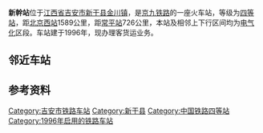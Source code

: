{{for|朝鲜的车站|新乾站}}
{{NoteTA
|T=zh-hans:新干站; zh-hant:新幹站
|1=zh-hans:新干; zh-hant:新幹
}}
{{Infobox China railway station
|车站名称 = 新幹站
|图片 = 201906 Platform of Xingan Station.jpg
|图片介绍 = 车站站台
|车站名称拼音 = XinGan
|英文名称 = Xingan Railway Station
|车站代码 = 25532<ref>根据《中华人民共和国铁路车站代码》（GB/T10302-2010）</ref>
|电报码 = EGG
|拼音码 = XGA
|车站位置 = [[江西省|江西省]][[吉安市|吉安市]][[新干县|新干县]][[金川镇_(新干县)|金川镇]]
|坐标 = {{coord|27|44|08|N|115|23|30|E|display=inline,title}}
|车站功能 = 客货运站
|归属 = [[南昌铁路局|南昌铁路局]][[南昌车务段|南昌车务段]]<ref>[http://www.jx.chinanews.com/2014/1201/1654217.html 新干站借“赣闽货物快运”打开“箱包”铁运市场]{{dead link|date=2018年3月 |bot=InternetArchiveBot |fix-attempted=yes }}</ref>
|线路 = [[京九铁路|京九铁路]]
|车站等级 = [[四等站_(中国)|四等站]]
}} 
'''新幹站'''位于[[江西省|江西省]][[吉安市|吉安市]][[新干县|新干县]][[金川镇_(新干县)|金川镇]]，是[[京九铁路|京九铁路]]的一座火车站，等级为[[四等站_(中国)|四等站]]，距[[北京西站|北京西站]]1589公里，距[[常平站|常平站]]726公里，本站及相邻上下行区间均为[[电气化|电气化]]区段。车站建于1996年，现办理客货运业务。

== 邻近车站 ==
{{start rail box|[[File:China_Railways.svg|16px]] [[中国铁路|中国铁路]]}}
{{s-inop|[[大洋洲站|大洋洲站]]|{{站|北京西}}方向}}
{{s-line|[[京九铁路|京九铁路]]<br />← 20km 新干站 17km →}}
{{s-inop|[[峡江站|峡江站]]|{{站|常平}}方向}}
{{End box}}

== 参考资料 ==
{{reflist}}

{{京九铁路}}
{{南昌车务段}}
[[Category:吉安市铁路车站|Category:吉安市铁路车站]]
[[Category:新干县|Category:新干县]]
[[Category:中国铁路四等站|Category:中国铁路四等站]]
[[Category:1996年启用的铁路车站|Category:1996年启用的铁路车站]]